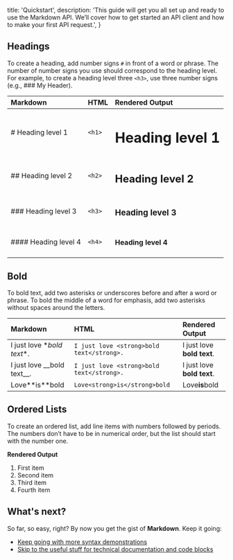   title: 'Quickstart',
  description:
    'This guide will get you all set up and ready to use the Markdown API. We’ll cover how to get started an API client and how to make your first API request.',
}

## Headings

To create a heading, add number signs `#` in front of a word or phrase. The number of number signs you use should correspond to the heading level. For example, to create a heading level three `<h3>`, use three number signs (e.g., ### My Header).

| Markdown               | HTML      | Rendered Output          |
| :---                   |    :---   |          :---            |
| # Heading level 1      | `<h1>`    | <h1>Heading level 1</h1> |
| ## Heading level 2     | `<h2>`    | <h2>Heading level 2</h2> |
| ### Heading level 3    | `<h3>`    | <h3>Heading level 3</h3> |
| #### Heading level 4   | `<h4>`    | <h4>Heading level 4</h4> |

## Bold

To bold text, add two asterisks or underscores before and after a word or phrase. To bold the middle of a word for emphasis, add two asterisks without spaces around the letters.

| Markdown               | HTML      | Rendered Output          |
| :---                   |    :---   |          :---            |
| I just love \**bold text**. | `I just love <strong>bold text</strong>.` | I just love **bold text**. |
| I just love __bold text\__. | `I just love <strong>bold text</strong>.` | I just love __bold text__.|
| Love\**is**bold             | `Love<strong>is</strong>bold`             | Love**is**bold            |

## Ordered Lists

To create an ordered list, add line items with numbers followed by periods. The numbers don’t have to be in numerical order, but the list should start with the number one.

**Rendered Output**
1. First item
2. Second item
3. Third item
4. Fourth item  

## What's next?

So far, so easy, right? By now you get the gist of **Markdown**. Keep it going:

- [Keep going with more syntax demonstrations](/more-syntax)
- [Skip to the useful stuff for technical documentation and code blocks](/code-blocks)
